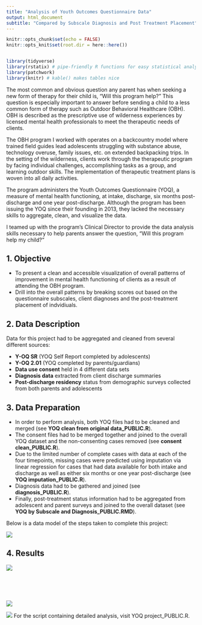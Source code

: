 ```yaml
---
title: "Analysis of Youth Outcomes Questionnaire Data"
output: html_document
subtitle: "Compared by Subscale Diagnosis and Post Treatment Placement"
---
```


```r
knitr::opts_chunk$set(echo = FALSE)
knitr::opts_knit$set(root.dir = here::here())


library(tidyverse)
library(rstatix) # pipe-friendly R functions for easy statistical analysis
library(patchwork)
library(knitr) # kable() makes tables nice
```


The most common and obvious question any parent has when seeking a new form of therapy for their child is, “Will this program help?”  This question is especially important to answer before sending a child to a less common form of therapy such as Outdoor Behavioral Healthcare (OBH).  OBH is described as the prescriptive use of wilderness experiences by licensed mental health professionals to meet the therapeutic needs of clients.  

The OBH program I worked with operates on a backcountry model where trained field guides lead adolescents struggling with substance abuse, technology overuse, family issues, etc. on extended backpacking trips.  In the setting of the wilderness, clients work through the therapeutic program by facing individual challenges, accomplishing tasks as a group, and learning outdoor skills.  The implementation of therapeutic treatment plans is woven into all daily activities.  

The program administers the Youth Outcomes Questionnaire (YOQ), a measure of mental health functioning, at intake, discharge, six months post-discharge and one year post-discharge.  Although the program has been issuing the YOQ since their founding in 2013, they lacked the necessary skills to aggregate, clean, and visualize the data.  

I teamed up with the program's Clinical Director to provide the data analysis skills necessary to help parents answer the question, “Will this program help my child?”  

## 1. Objective  

* To present a clean and accessible visualization of overall patterns of improvement in mental health functioning of clients as a result of attending the OBH program.  
* Drill into the overall patterns by breaking scores out based on the questionnaire subscales, client diagnoses and the post-treatment placement of indvidiuals.  

## 2. Data Description  

Data for this project had to be aggregated and cleaned from several different sources:  

* **Y-OQ SR** (YOQ Self Report completed by adolescents)  
* **Y-OQ 2.01** (YOQ completed by parents/guardians)  
* **Data use consent** held in 4 different data sets  
* **Diagnosis data** extracted from client discharge summaries  
* **Post-discharge residency** status from demographic surveys collected from both parents and adolescents  

## 3. Data Preparation  

* In order to perform analysis, both YOQ files had to be cleaned and merged (see **YOQ clean from original data_PUBLIC.R**).  
* The consent files had to be merged together and joined to the overall YOQ dataset and the non-consenting cases removed (see **consent clean_PUBLIC.R**).  
* Due to the limited number of complete cases with data at each of the four timepoints, missing cases were predicted using imputation via linear regression for cases that had data available for both intake and discharge as well as either six months or one year post-discharge (see **YOQ imputation_PUBLIC.R**).  
* Diagnosis data had to be gathered and joined (see **diagnosis_PUBLIC.R**).  
* Finally, post-treatment status information had to be aggregated from adolescent and parent surveys and joined to the overall dataset (see **YOQ by Subscale and Diagnosis_PUBLIC.RMD**).  

Below is a data model of the steps taken to complete this project:

![](fig/YOQ data model.jpeg)

## 4. Results  

![](fig/yoq_overall.jpg)


<br>  
<br>  


![](fig/yoq_diag_plot.jpg)
<br>  

![](fig/yoq_post_dis.jpg)
For the script containing detailed analysis, visit YOQ project_PUBLIC.R.



